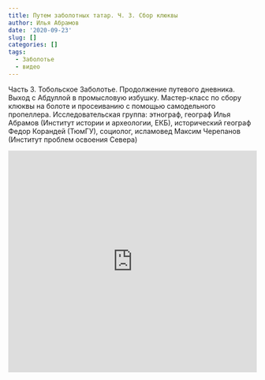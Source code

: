 ```yaml
---
title: Путем заболотных татар. Ч. 3. Сбор клюквы
author: Илья Абрамов
date: '2020-09-23'
slug: []
categories: []
tags:
  - Заболотье
  - видео
---
```


Часть 3. Тобольское Заболотье. Продолжение путевого дневника. Выход с Абдуллой в промысловую избушку. Мастер-класс по сбору клюквы на болоте и просеиванию с помощью самодельного пропеллера. Исследовательская группа: этнограф, географ Илья Абрамов (Институт истории и археологии, ЕКБ), исторический географ Федор Корандей (ТюмГУ), социолог, исламовед Максим Черепанов (Институт проблем освоения Севера)

<iframe width="100%" height="450" src="https://www.youtube.com/embed/164cuzJMluE" title="YouTube video player" frameborder="0" allow="accelerometer; autoplay; clipboard-write; encrypted-media; gyroscope; picture-in-picture" allowfullscreen></iframe>
